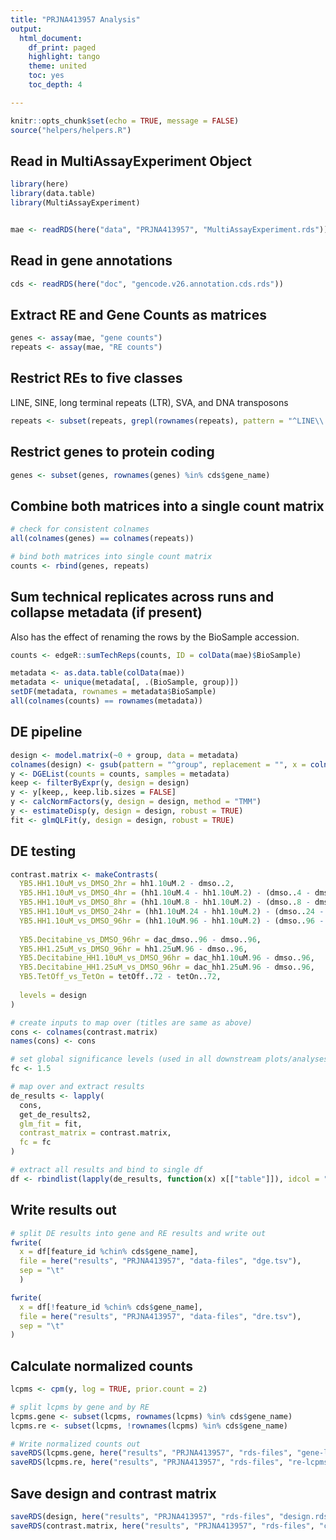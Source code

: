 ```yaml
---
title: "PRJNA413957 Analysis"
output:
  html_document:
    df_print: paged
    highlight: tango
    theme: united
    toc: yes
    toc_depth: 4

---
```


```r
knitr::opts_chunk$set(echo = TRUE, message = FALSE)
source("helpers/helpers.R")
```

## Read in MultiAssayExperiment Object

```r
library(here)
library(data.table)
library(MultiAssayExperiment)


mae <- readRDS(here("data", "PRJNA413957", "MultiAssayExperiment.rds"))
```

## Read in gene annotations

```r
cds <- readRDS(here("doc", "gencode.v26.annotation.cds.rds"))
```

## Extract RE and Gene Counts as matrices

```r
genes <- assay(mae, "gene counts")
repeats <- assay(mae, "RE counts")
```

## Restrict REs to five classes

LINE, SINE, long terminal repeats (LTR), SVA, and DNA transposons

```r
repeats <- subset(repeats, grepl(rownames(repeats), pattern = "^LINE\\.|^SINE\\.|^LTR\\.|.*\\.SVA\\..*|^DNA\\."))
```

## Restrict genes to protein coding

```r
genes <- subset(genes, rownames(genes) %in% cds$gene_name)
```

## Combine both matrices into a single count matrix

```r
# check for consistent colnames
all(colnames(genes) == colnames(repeats))

# bind both matrices into single count matrix
counts <- rbind(genes, repeats)
```

## Sum technical replicates across runs and collapse metadata (if present)

Also has the effect of renaming the rows by the BioSample accession.

```r
counts <- edgeR::sumTechReps(counts, ID = colData(mae)$BioSample)

metadata <- as.data.table(colData(mae))
metadata <- unique(metadata[, .(BioSample, group)])
setDF(metadata, rownames = metadata$BioSample)
all(colnames(counts) == rownames(metadata))
```

## DE pipeline

```r
design <- model.matrix(~0 + group, data = metadata)
colnames(design) <- gsub(pattern = "^group", replacement = "", x = colnames(design))
y <- DGEList(counts = counts, samples = metadata)
keep <- filterByExpr(y, design = design)
y <- y[keep,, keep.lib.sizes = FALSE]
y <- calcNormFactors(y, design = design, method = "TMM")
y <- estimateDisp(y, design = design, robust = TRUE)
fit <- glmQLFit(y, design = design, robust = TRUE)
```

## DE testing

```r
contrast.matrix <- makeContrasts(
  YB5.HH1.10uM_vs_DMSO_2hr = hh1.10uM.2 - dmso..2,
  YB5.HH1.10uM_vs_DMSO_4hr = (hh1.10uM.4 - hh1.10uM.2) - (dmso..4 - dmso..2),
  YB5.HH1.10uM_vs_DMSO_8hr = (hh1.10uM.8 - hh1.10uM.2) - (dmso..8 - dmso..2),
  YB5.HH1.10uM_vs_DMSO_24hr = (hh1.10uM.24 - hh1.10uM.2) - (dmso..24 - dmso..2),
  YB5.HH1.10uM_vs_DMSO_96hr = (hh1.10uM.96 - hh1.10uM.2) - (dmso..96 - dmso..2),
  
  YB5.Decitabine_vs_DMSO_96hr = dac_dmso..96 - dmso..96,
  YB5.HH1.25uM_vs_DMSO_96hr = hh1.25uM.96 - dmso..96,
  YB5.Decitabine_HH1.10uM_vs_DMSO_96hr = dac_hh1.10uM.96 - dmso..96,
  YB5.Decitabine_HH1.25uM_vs_DMSO_96hr = dac_hh1.25uM.96 - dmso..96,
  YB5.TetOff_vs_TetOn = tetOff..72 - tetOn..72,
  
  levels = design
)

# create inputs to map over (titles are same as above)
cons <- colnames(contrast.matrix)
names(cons) <- cons

# set global significance levels (used in all downstream plots/analyses)
fc <- 1.5

# map over and extract results
de_results <- lapply(
  cons, 
  get_de_results2, 
  glm_fit = fit, 
  contrast_matrix = contrast.matrix,
  fc = fc
)

# extract all results and bind to single df
df <- rbindlist(lapply(de_results, function(x) x[["table"]]), idcol = "contrast")
```

## Write results out

```r
# split DE results into gene and RE results and write out
fwrite(
  x = df[feature_id %chin% cds$gene_name],
  file = here("results", "PRJNA413957", "data-files", "dge.tsv"),
  sep = "\t"
  )

fwrite(
  x = df[!feature_id %chin% cds$gene_name],
  file = here("results", "PRJNA413957", "data-files", "dre.tsv"),
  sep = "\t"
)
```

## Calculate normalized counts

```r
lcpms <- cpm(y, log = TRUE, prior.count = 2)

# split lcpms by gene and by RE
lcpms.gene <- subset(lcpms, rownames(lcpms) %in% cds$gene_name)
lcpms.re <- subset(lcpms, !rownames(lcpms) %in% cds$gene_name)

# Write normalized counts out
saveRDS(lcpms.gene, here("results", "PRJNA413957", "rds-files", "gene-lcpms.rds"))
saveRDS(lcpms.re, here("results", "PRJNA413957", "rds-files", "re-lcpms.rds"))
```

## Save design and contrast matrix

```r
saveRDS(design, here("results", "PRJNA413957", "rds-files", "design.rds"))
saveRDS(contrast.matrix, here("results", "PRJNA413957", "rds-files", "contrast-matrix.rds"))
```